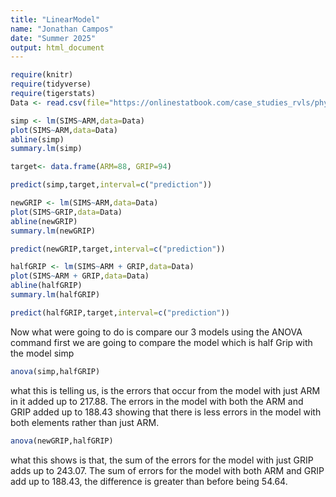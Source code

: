 ```yaml
---
title: "LinearModel"
name: "Jonathan Campos"
date: "Summer 2025"
output: html_document
---
```


```r
require(knitr)
require(tidyverse)
require(tigerstats)
Data <- read.csv(file="https://onlinestatbook.com/case_studies_rvls/physical_strength/data.txt",sep="",header=TRUE) 
```

```r
simp <- lm(SIMS~ARM,data=Data)
plot(SIMS~ARM,data=Data)
abline(simp)
summary.lm(simp)
```


```r
target<- data.frame(ARM=88, GRIP=94)
```

```r
predict(simp,target,interval=c("prediction"))
```

```r
newGRIP <- lm(SIMS~ARM,data=Data)
plot(SIMS~GRIP,data=Data)
abline(newGRIP)
summary.lm(newGRIP)
```

```r
predict(newGRIP,target,interval=c("prediction"))
```

```r
halfGRIP <- lm(SIMS~ARM + GRIP,data=Data)
plot(SIMS~ARM + GRIP,data=Data)
abline(halfGRIP)
summary.lm(halfGRIP)
```

```r
predict(halfGRIP,target,interval=c("prediction"))
```
Now what were going to do is compare our 3 models using the ANOVA command first we are going to compare the model which is half Grip with the model simp

```r
anova(simp,halfGRIP)
```

what this is telling us, is the errors that occur from the model with just ARM in it added up to 217.88. The errors in the model with both the ARM and GRIP added up to 188.43 showing that there is less errors in the model with both elements rather than just ARM.

```r
anova(newGRIP,halfGRIP)
```
what this shows is that, the sum of the errors for the model with just GRIP adds up to 243.07. The sum of errors for the model with both ARM and GRIP add up to 188.43, the difference is greater than before being 54.64.








